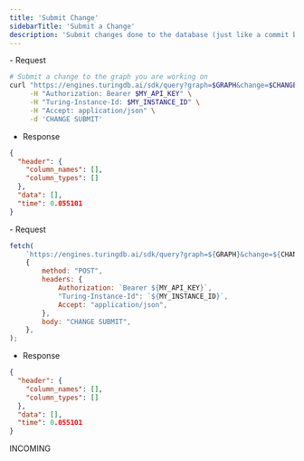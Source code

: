 ```yaml
---
title: 'Submit Change'
sidebarTitle: 'Submit a Change'
description: 'Submit changes done to the database (just like a commit being submited in git)'
---
```


<Tabs>
  <Tab title="cURL">
   - Request

```bash
# Submit a change to the graph you are working on
curl "https://engines.turingdb.ai/sdk/query?graph=$GRAPH&change=$CHANGE" \
     -H "Authorization: Bearer $MY_API_KEY" \
     -H "Turing-Instance-Id: $MY_INSTANCE_ID" \
     -H "Accept: application/json" \
     -d 'CHANGE SUBMIT'
```

- Response

```json
{
  "header": {
    "column_names": [],
    "column_types": []
  },
  "data": [],
  "time": 0.055101
}
```
  </Tab>
  <Tab title="Javascript">
   - Request

```jsx
fetch(
	`https://engines.turingdb.ai/sdk/query?graph=${GRAPH}&change=${CHANGE}`,
	{
		method: "POST",
		headers: {
			Authorization: `Bearer ${MY_API_KEY}`,
			"Turing-Instance-Id": `${MY_INSTANCE_ID}`,
			Accept: "application/json",
		},
		body: "CHANGE SUBMIT",
	},
);
```

- Response

```json
{
  "header": {
    "column_names": [],
    "column_types": []
  },
  "data": [],
  "time": 0.055101
}
```
  </Tab>
  <Tab title="Python SDK">
    INCOMING
  </Tab>
</Tabs>
